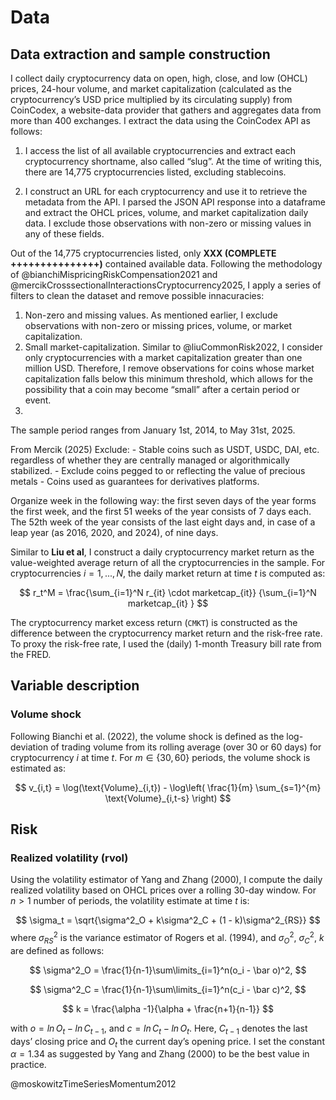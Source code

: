# Data

## Data extraction and sample construction

I collect daily cryptocurrency data on open, high, close, and low (OHCL) prices, 24-hour volume, and market capitalization (calculated as the cryptocurrency's USD price multiplied by its circulating supply) from CoinCodex, a website-data provider that gathers and aggregates data from more than 400 exchanges. I extract the data using the CoinCodex API as follows: 

1. I access the list of all available cryptocurrencies and extract each cryptocurrency shortname, also called "slug". At the time of writing this, there are 14,775 cryptocurrencies listed, excluding stablecoins. 

2. I construct an URL for each cryptocurrency and use it to retrieve the metadata from the API. I parsed the JSON API response into a dataframe and extract the OHCL prices, volume, and market capitalization daily data. I exclude those observations with non-zero or missing values in any of these fields.  

Out of the 14,775 cryptocurrencies listed, only **XXX (COMPLETE +++++++++++++++)** contained available data. Following the methodology of @bianchiMispricingRiskCompensation2021 and @mercikCrosssectionalInteractionsCryptocurrency2025, I apply a series of filters to clean the dataset and remove possible innacuracies: 

1. Non-zero and missing values. As mentioned earlier, I exclude observations with non-zero or missing prices, volume, or market capitalization. 
2. Small market-capitalization. Similar to @liuCommonRisk2022, I consider only cryptocurrencies with a market capitalization greater than one million USD. Therefore, I remove observations for coins whose market capitalization falls below this minimum threshold, which allows for the possibility that a coin may become "small" after a certain period or event. 
3. 

The sample period ranges from January 1st, 2014, to May 31st, 2025.   


From Mercik (2025) 
Exclude:
- Stable coins such as USDT, USDC, DAI, etc. regardless of whether they are centrally managed or algorithmically stabilized. 
- Exclude coins pegged to or reflecting the value of precious metals
- Coins used as guarantees for derivatives platforms. 

Organize week in the following way: the first seven days of the year forms the first week, and the first 51 weeks of the year consists of 7 days each. The 52th week of the year consists of the last eight days and, in case of a leap year (as 2016, 2020, and 2024), of nine days. 

Similar to **Liu et al**, I construct a daily cryptocurrency market return as the value-weighted average return of all the cryptocurrencies in the sample. For cryptocurrencies $i = 1, ..., N$, the daily market return at time $t$ is computed as: 

$$
r_t^M = \frac{\sum_{i=1}^N r_{it} \cdot marketcap_{it}}
             {\sum_{i=1}^N marketcap_{it} }
$$

The cryptocurrency market excess return (`CMKT`) is constructed as the difference between the cryptocurrency market return and the risk-free rate. To proxy the risk-free rate, I used the (daily) 1-month Treasury bill rate from the FRED. 


## Variable description

### Volume shock

Following Bianchi et al. (2022), the volume shock is defined as the log-deviation of trading volume from its rolling average (over 30 or 60 days) for cryptocurrency $i$ at time $t$. For $m \in \{30, 60\}$ periods, the volume shock is estimated as:

$$
v_{i,t} = \log(\text{Volume}_{i,t}) - \log\left( \frac{1}{m} \sum_{s=1}^{m} \text{Volume}_{i,t-s} \right)
$$

## Risk

### Realized volatility (rvol)

Using the volatility estimator of Yang and Zhang (2000), I compute the daily realized volatility based on OHCL prices over a rolling 30-day window. For $n > 1$ number of periods, the volatility estimate at time $t$ is:  

$$
\sigma_t = \sqrt{\sigma^2_O + k\sigma^2_C + (1 - k)\sigma^2_{RS}}
$$
where $\sigma^2_{RS}$ is the variance estimator of Rogers et al. (1994), and $\sigma^2_O$, $\sigma^2_C$, $k$ are defined as follows: 

$$
\sigma^2_O = \frac{1}{n-1}\sum\limits_{i=1}^n(o_i - \bar o)^2,
$$

$$
\sigma^2_C = \frac{1}{n-1}\sum\limits_{i=1}^n(c_i - \bar c)^2,
$$

$$
k = \frac{\alpha -1}{\alpha + \frac{n+1}{n-1}}
$$

with $o = ln\,O_t - ln\,C_{t-1}$, and $c = ln\,C_t - ln\,O_t$. Here, $C_{t-1}$ denotes the last days' closing price and $O_t$ the current day's opening price. I set the constant $\alpha = 1.34$ as suggested by Yang and Zhang (2000) to be the best value in practice.  



@moskowitzTimeSeriesMomentum2012

